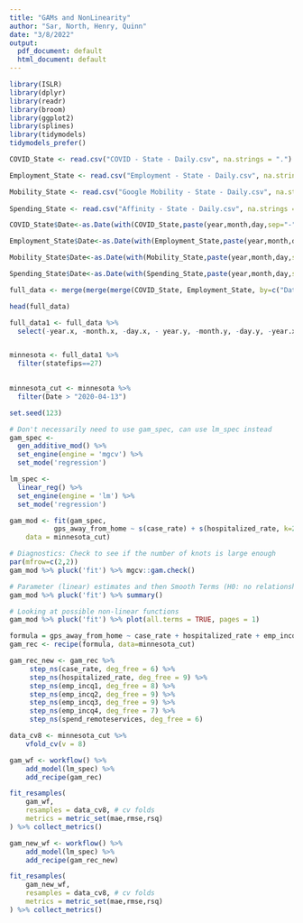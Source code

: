 ```yaml
---
title: "GAMs and NonLinearity"
author: "Sar, North, Henry, Quinn"
date: "3/8/2022"
output:
  pdf_document: default
  html_document: default
---
```


```r
library(ISLR)
library(dplyr)
library(readr)
library(broom)
library(ggplot2)
library(splines)
library(tidymodels)
tidymodels_prefer()
```

```r
COVID_State <- read.csv("COVID - State - Daily.csv", na.strings = ".")

Employment_State <- read.csv("Employment - State - Daily.csv", na.strings = ".")

Mobility_State <- read.csv("Google Mobility - State - Daily.csv", na.strings = ".")
  
Spending_State <- read.csv("Affinity - State - Daily.csv", na.strings = ".")
```

```r
COVID_State$Date<-as.Date(with(COVID_State,paste(year,month,day,sep="-")),"%Y-%m-%d")

Employment_State$Date<-as.Date(with(Employment_State,paste(year,month,day,sep="-")),"%Y-%m-%d")

Mobility_State$Date<-as.Date(with(Mobility_State,paste(year,month,day,sep="-")),"%Y-%m-%d")

Spending_State$Date<-as.Date(with(Spending_State,paste(year,month,day,sep="-")),"%Y-%m-%d")

full_data <- merge(merge(merge(COVID_State, Employment_State, by=c("Date","statefips")), Mobility_State, by=c("Date","statefips")), Spending_State, by=c("Date","statefips"))

head(full_data)

full_data1 <- full_data %>%
  select(-year.x, -month.x, -day.x, - year.y, -month.y, -day.y, -year.x )


minnesota <- full_data1 %>%
  filter(statefips==27)
  
```

```r
minnesota_cut <- minnesota %>%
  filter(Date > "2020-04-13")
```

```r
set.seed(123)

# Don't necessarily need to use gam_spec, can use lm_spec instead
gam_spec <- 
  gen_additive_mod() %>%
  set_engine(engine = 'mgcv') %>%
  set_mode('regression') 

lm_spec <-
  linear_reg() %>%
  set_engine(engine = 'lm') %>%
  set_mode('regression')

gam_mod <- fit(gam_spec,
           gps_away_from_home ~ s(case_rate) + s(hospitalized_rate, k=20) + s(emp_incq1, k=20) + s(emp_incq2, k=20) + s(emp_incq3, k=20) + s(emp_incq4) + s(spend_remoteservices),
    data = minnesota_cut)
```

```r
# Diagnostics: Check to see if the number of knots is large enough 
par(mfrow=c(2,2))
gam_mod %>% pluck('fit') %>% mgcv::gam.check() 
```

```r
# Parameter (linear) estimates and then Smooth Terms (H0: no relationship)
gam_mod %>% pluck('fit') %>% summary()
```

```r
# Looking at possible non-linear functions
gam_mod %>% pluck('fit') %>% plot(all.terms = TRUE, pages = 1)
```

```r
formula = gps_away_from_home ~ case_rate + hospitalized_rate + emp_incq1 + emp_incq2 + emp_incq3 + emp_incq4 + spend_remoteservices
gam_rec <- recipe(formula, data=minnesota_cut)

gam_rec_new <- gam_rec %>%
     step_ns(case_rate, deg_free = 6) %>% 
     step_ns(hospitalized_rate, deg_free = 9) %>%
     step_ns(emp_incq1, deg_free = 8) %>% 
     step_ns(emp_incq2, deg_free = 9) %>%
     step_ns(emp_incq3, deg_free = 9) %>% 
     step_ns(emp_incq4, deg_free = 7) %>% 
     step_ns(spend_remoteservices, deg_free = 6) 
```

```r
data_cv8 <- minnesota_cut %>% 
    vfold_cv(v = 8)

gam_wf <- workflow() %>%
    add_model(lm_spec) %>%
    add_recipe(gam_rec)

fit_resamples(
    gam_wf,
    resamples = data_cv8, # cv folds
    metrics = metric_set(mae,rmse,rsq)                     
) %>% collect_metrics()

gam_new_wf <- workflow() %>%
    add_model(lm_spec) %>%
    add_recipe(gam_rec_new)

fit_resamples(
    gam_new_wf,
    resamples = data_cv8, # cv folds
    metrics = metric_set(mae,rmse,rsq)                     
) %>% collect_metrics()
```
